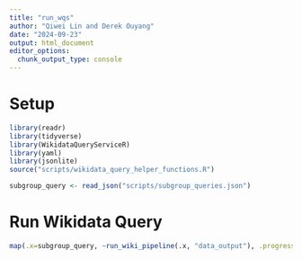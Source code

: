 ```yaml
---
title: "run_wqs"
author: "Qiwei Lin and Derek Ouyang"
date: "2024-09-23"
output: html_document
editor_options: 
  chunk_output_type: console
---
```


# Setup

```r
library(readr)
library(tidyverse)
library(WikidataQueryServiceR)
library(yaml)
library(jsonlite)
source("scripts/wikidata_query_helper_functions.R")
```

```r
subgroup_query <- read_json("scripts/subgroup_queries.json")
```

# Run Wikidata Query

```r
map(.x=subgroup_query, ~run_wiki_pipeline(.x, "data_output"), .progress=T)
```